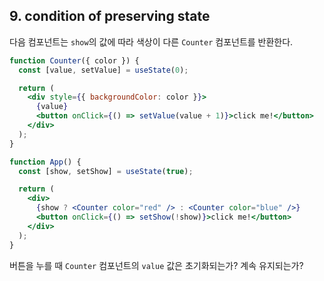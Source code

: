 ## 9. condition of preserving state

다음 컴포넌트는 `show`의 값에 따라 색상이 다른 `Counter` 컴포넌트를 반환한다.

```jsx showLineNumbers
function Counter({ color }) {
  const [value, setValue] = useState(0);

  return (
    <div style={{ backgroundColor: color }}>
      {value}
      <button onClick={() => setValue(value + 1)}>click me!</button>
    </div>
  );
}

function App() {
  const [show, setShow] = useState(true);

  return (
    <div>
      {show ? <Counter color="red" /> : <Counter color="blue" />}
      <button onClick={() => setShow(!show)}>click me!</button>
    </div>
  );
}
```

버튼을 누를 때 `Counter` 컴포넌트의 `value` 값은 초기화되는가? 계속 유지되는가?
